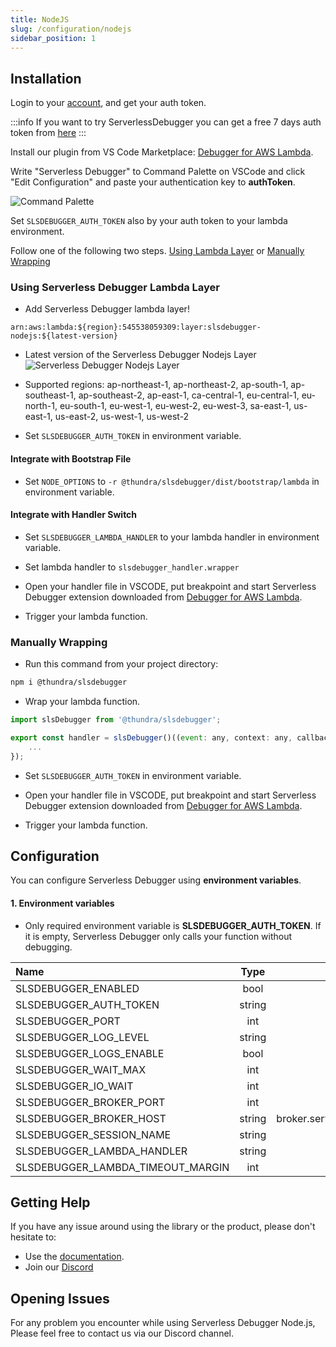 ```yaml
---
title: NodeJS
slug: /configuration/nodejs
sidebar_position: 1
---
```


## Installation


<Container>
  <Step step="1" stepHeader="Get auth token">

Login to your [account](https://app.serverlessdebugger.com/landing), and get your auth token.
<br/>

:::info
If you want to try ServerlessDebugger you can get a free 7 days auth token from [here](https://app.serverlessdebugger.com/request-token)
:::

  </Step>
  <Step step="2" stepHeader="Install VS Code plugin">

Install our plugin from VS Code Marketplace: [Debugger for AWS Lambda](https://marketplace.visualstudio.com/items?itemName=thundra.thundra-debugger).

  </Step>
  <Step step="3" stepHeader="Edit Configuration">

Write "Serverless Debugger" to Command Palette on VSCode and click "Edit Configuration" and paste your authentication key to **authToken**. 
<br/>

![Command Palette](/img/serverless-debugger-palette.png)


  </Step>
  <Step step="4" stepHeader="Install VS Code plugin">

Set `SLSDEBUGGER_AUTH_TOKEN` also by your auth token to your lambda environment.

  </Step>
  <Step step="5" stepHeader="Edit your AWS Lambda">

Follow one of the following two steps. 
[Using Lambda Layer](#using-serverless-debugger-lambda-layer) or 
[Manually Wrapping](#manually-wrapping) 


  </Step>
</Container>

### Using Serverless Debugger Lambda Layer

- Add Serverless Debugger lambda layer!
```
arn:aws:lambda:${region}:545538059309:layer:slsdebugger-nodejs:${latest-version} 
```
- Latest version of the Serverless Debugger Nodejs Layer ![Serverless Debugger Nodejs Layer](https://api.globadge.com/v1/badgen/aws/lambda/layer/latest-version/us-west-2/545538059309/slsdebugger-nodejs)

- Supported regions: ap-northeast-1, ap-northeast-2, ap-south-1, ap-southeast-1, ap-southeast-2, ap-east-1, ca-central-1, eu-central-1, eu-north-1, eu-south-1, eu-west-1, eu-west-2, eu-west-3, sa-east-1, us-east-1, us-east-2, us-west-1, us-west-2

- Set `SLSDEBUGGER_AUTH_TOKEN` in environment variable.

#### Integrate with Bootstrap File

- Set `NODE_OPTIONS` to `-r @thundra/slsdebugger/dist/bootstrap/lambda` in environment variable.

#### Integrate with Handler Switch

- Set `SLSDEBUGGER_LAMBDA_HANDLER` to your lambda handler in environment variable.

- Set lambda handler to  `slsdebugger_handler.wrapper`

- Open your handler file in VSCODE, put breakpoint and start Serverless Debugger extension downloaded from [Debugger for AWS Lambda](https://marketplace.visualstudio.com/items?itemName=thundra.thundra-debugger).

- Trigger your lambda function.
### Manually Wrapping

- Run this command from your project directory:
```bash
npm i @thundra/slsdebugger
```

- Wrap your lambda function.
```js
import slsDebugger from '@thundra/slsdebugger';

export const handler = slsDebugger()((event: any, context: any, callback: any) => {
    ...
});
```

- Set `SLSDEBUGGER_AUTH_TOKEN` in environment variable.

- Open your handler file in VSCODE, put breakpoint and start Serverless Debugger extension downloaded from [Debugger for AWS Lambda](https://marketplace.visualstudio.com/items?itemName=thundra.thundra-debugger).

- Trigger your lambda function.

## Configuration
You can configure Serverless Debugger using **environment variables**.

#### 1. Environment variables

- Only required environment variable is **SLSDEBUGGER_AUTH_TOKEN**. If it is empty, Serverless Debugger only calls your function without debugging.

| Name                                                | Type   |          Default Value                |
|:----------------------------------------------------|:------:|:-------------------------------------:|
| SLSDEBUGGER_ENABLED                                 | bool   |              true                     |
| SLSDEBUGGER_AUTH_TOKEN                              | string |                -                      |
| SLSDEBUGGER_PORT                                    |  int   |              1111                     |
| SLSDEBUGGER_LOG_LEVEL                               | string |              info                     |
| SLSDEBUGGER_LOGS_ENABLE                             |  bool  |              false                    |
| SLSDEBUGGER_WAIT_MAX                                |  int   |              60000(ms)                |
| SLSDEBUGGER_IO_WAIT                                 |  int   |              2000(ms)                 |
| SLSDEBUGGER_BROKER_PORT                             |  int   |              444                      |
| SLSDEBUGGER_BROKER_HOST                             | string | broker.service.serverlessdebugger.com |
| SLSDEBUGGER_SESSION_NAME                            | string |              default                  |
| SLSDEBUGGER_LAMBDA_HANDLER                          | string |                -                      |
| SLSDEBUGGER_LAMBDA_TIMEOUT_MARGIN                   |  int   |                -                      |

## Getting Help

If you have any issue around using the library or the product, please don't hesitate to:

* Use the [documentation](https://docs.serverlessdebugger.com).
* Join our [Discord](https://www.serverlessdebugger.com/discord-invitation)


## Opening Issues

For any problem you encounter while using Serverless Debugger Node.js, Please feel free to contact us via our Discord channel. 